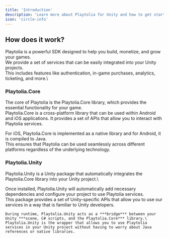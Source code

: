```yaml
---
title: 'Introduction'
description: 'Learn more about Playtolia for Unity and how to get started.'
icon: 'circle-info'
---
```


## How does it work?

Playtolia is a powerful SDK designed to help you build, monetize, and grow your games.\
We provide a set of services that can be easily integrated into your Unity projects.\
This includes features like authentication, in-game purchases, analytics, ticketing, and more.\

### Playtolia.Core

The core of Playtolia is the Playtolia.Core library, which provides the essential functionality for your game.\
Playtolia.Core is a cross-platform library that can be used within Android and iOS applications.
It provides a set of APIs that allow you to interact with Playtolia services.

For iOS, Playtolia.Core is implemented as a native library and for Android, it is compiled to Java.\
This ensures that Playtolia can be used seamlessly across different platforms regardless of the underlying technology.

### Playtolia.Unity

Playtolia.Unity is a Unity package that automatically integrates the Playtolia.Core library into your Unity project.\

Once installed, Playtolia.Unity will automatically add necessary dependencies and configure your project to use Playtolia services.\
This package provides a set of Unity-specific APIs that allow you to use our services in a way that is familiar to Unity developers.

<Note>

    During runtime, Playtolia.Unity acts as a ***bridge*** between your Unity ***scene, C# scripts, and the Playtolia.Core*** library.\
    Playtolia.Unity is the wrapper that allows you to use Playtolia services in your Unity project without having to worry about Java references or native libraries.

</Note>